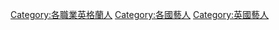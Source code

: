 [[Category:各職業英格蘭人|Category:各職業英格蘭人]]
[[Category:各國藝人|Category:各國藝人]]
[[Category:英國藝人|Category:英國藝人]]